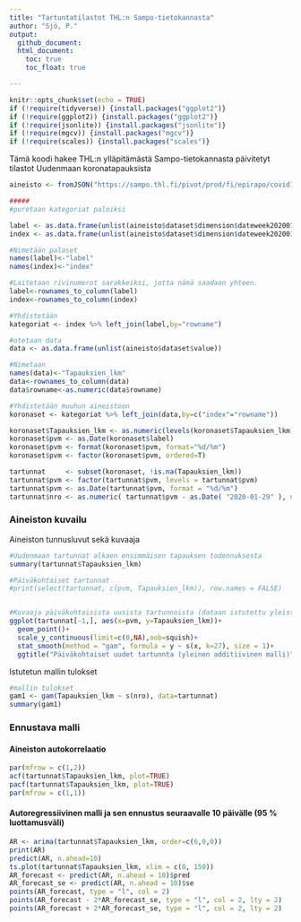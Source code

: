 ---
title: "Tartuntatilastot THL:n Sampo-tietokannasta"
author: "Sjö, P."
output: 
  github_document:
  html_document: 
    toc: true
    toc_float: true

---

```{r setup, include=FALSE}
knitr::opts_chunk$set(echo = TRUE)
if (!require(tidyverse)) {install.packages("ggplot2")}
if (!require(ggplot2)) {install.packages("ggplot2")}
if (!require(jsonlite)) {install.packages("jsonlite")}
if (!require(mgcv)) {install.packages("mgcv")}
if (!require(scales)) {install.packages("scales")}
```

Tämä koodi hakee THL:n ylläpitämästä Sampo-tietokannasta päivitetyt tilastot Uudenmaan koronatapauksista

```{r data, include = FALSE}
aineisto <- fromJSON("https://sampo.thl.fi/pivot/prod/fi/epirapo/covid19case/fact_epirapo_covid19case.json?column=dateweek2020010120201231-443702L")

#####
#puretaan kategoriat paloiksi

label <- as.data.frame(unlist(aineisto$dataset$dimension$dateweek2020010120201231$category$label))
index <- as.data.frame(unlist(aineisto$dataset$dimension$dateweek2020010120201231$category$index))

#Nimetään palaset
names(label)<-"label"
names(index)<-"index"

#Laitetaan rivinumerot sarakkeiksi, jotta nämä saadaan yhteen.
label<-rownames_to_column(label)
index<-rownames_to_column(index)

#Yhdistetään
kategoriat <- index %>% left_join(label,by="rowname")

#otetaan data
data <- as.data.frame(unlist(aineisto$dataset$value))

#Nimetaan
names(data)<-"Tapauksien_lkm"
data<-rownames_to_column(data)
data$rowname<-as.numeric(data$rowname)

#Yhdistetään muuhun aineistoon
koronaset <- kategoriat %>% left_join(data,by=c("index"="rowname"))

koronaset$Tapauksien_lkm <- as.numeric(levels(koronaset$Tapauksien_lkm))[koronaset$Tapauksien_lkm]
koronaset$pvm <- as.Date(koronaset$label)
koronaset$pvm <- format(koronaset$pvm, format="%d/%m")
koronaset$pvm <- factor(koronaset$pvm, ordered=T)

tartunnat     <- subset(koronaset, !is.na(Tapauksien_lkm))
tartunnat$pvm <- factor(tartunnat$pvm, levels = tartunnat$pvm)
tartunnat$pvm <- as.Date(tartunnat$pvm, format = "%d/%m")
tartunnat$nro <- as.numeric( tartunnat$pvm - as.Date( "2020-01-29" ), units="days" )


```

### Aineiston kuvailu 
Aineiston tunnusluvut sekä kuvaaja

```{r, echo = FALSE}
#Uudenmaan tartunnat alkaen ensimmäisen tapauksen todennuksesta
summary(tartunnat$Tapauksien_lkm)
```
```{r data descriptives, echo=FALSE,  attr.output='style="max-height: 200px;"'}
#Päiväkohtaiset tartunnat
#print(select(tartunnat, c(pvm, Tapauksien_lkm)), row.names = FALSE)


#Kuvaaja päiväkohtaisista uusista tartunnoista (dataan istutettu yleistetty additiivinen malli)
ggplot(tartunnat[-1,], aes(x=pvm, y=Tapauksien_lkm))+
  geom_point()+
  scale_y_continuous(limit=c(0,NA),oob=squish)+
  stat_smooth(method = "gam", formula = y ~ s(x, k=27), size = 1)+
  ggtitle("Päiväkohtaiset uudet tartunnta (yleinen additiivinen malli)")

```


Istutetun mallin tulokset

``` {r, echo = FALSE}
#mallin tulokset
gam1 <- gam(Tapauksien_lkm ~ s(nro), data=tartunnat)
summary(gam1)  
```

### Ennustava malli
#### Aineiston autokorrelaatio

```{r, echo = FALSE, fig.width= 10}
par(mfrow = c(1,2))
acf(tartunnat$Tapauksien_lkm, plot=TRUE)
pacf(tartunnat$Tapauksien_lkm, plot=TRUE)
par(mfrow = c(1,1))
```

#### Autoregressiivinen malli ja sen ennustus seuraavalle 10 päivälle (95 % luottamusväli)

``` {r, echo = FALSE}
AR <- arima(tartunnat$Tapauksien_lkm, order=c(6,0,0))
print(AR)
predict(AR, n.ahead=10)
ts.plot(tartunnat$Tapauksien_lkm, xlim = c(0, 150))
AR_forecast <- predict(AR, n.ahead = 10)$pred
AR_forecast_se <- predict(AR, n.ahead = 10)$se
points(AR_forecast, type = "l", col = 2)
points(AR_forecast - 2*AR_forecast_se, type = "l", col = 2, lty = 2)
points(AR_forecast + 2*AR_forecast_se, type = "l", col = 2, lty = 2)
```